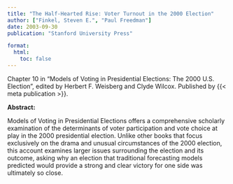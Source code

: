 ```yaml
---
title: "The Half-Hearted Rise: Voter Turnout in the 2000 Election"
author: ["Finkel, Steven E.", "Paul Freedman"]
date: 2003-09-30
publication: "Stanford University Press"

format:
  html:
    toc: false
---
```


Chapter 10 in "Models of Voting in Presidential Elections: The 2000 U.S. Election", edited by Herbert F. Weisberg and Clyde Wilcox. Published by {{< meta publication >}}.

**Abstract:**

::: justify-text
Models of Voting in Presidential Elections offers a comprehensive scholarly examination of the determinants of voter participation and vote choice at play in the 2000 presidential election. Unlike other books that focus exclusively on the drama and unusual circumstances of the 2000 election, this account examines larger issues surrounding the election and its outcome, asking why an election that traditional forecasting models predicted would provide a strong and clear victory for one side was ultimately so close.
:::
